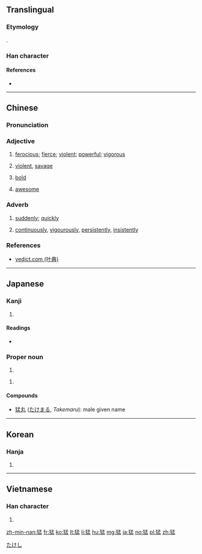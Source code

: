 {{also|勐}}
==Translingual==

===Etymology===
{{Han compound|犬|alt1=犭|孟|ls=psc|c1=s|c2=p}}.

===Han character===
{{Han char|rn=94|rad=犬|as=08|sn=11|four=47217|canj=KHNDT|ids=⿰犭孟}}

====References====
* {{Han ref|kx=0713.260|dkj=20498|dj=1125.190|hdz=21354.220|uh=731B|ud=29467|bh=B272|bd=45682}}

----

==Chinese==
{{zh-forms}}

===Pronunciation===
{{zh-pron
|m=měng
|c=maang5
|h=pfs=mâng
|mn=béng/mé
|mn_note=béng - literary; mé - vernacular
|cat=a,adv
}}

===Adjective===
{{zh-adj}}

# [[ferocious]]; [[fierce]]; [[violent]]; [[powerful]]; [[vigorous]]
#: {{zh-usex|風 吹 得{de} 很 '''猛'''。|The wind is blowing very '''hard'''.}}
# [[violent]], [[savage]]
#: {{zh-l|猛獸}}
# [[bold]]
#: {{zh-l|勇猛}}
# {{context|slang|lang=zh}} [[awesome]]

===Adverb===
{{zh-adv}}

# [[suddenly]]; [[quickly]]
# {{cx|Cantonese|lang=zh}} [[continuously]], [[vigourously]], [[persistently]], [[insistently]]
#: {{zh-usex|佢 猛 打{daa2}機，都 唔 記得 要{jiu3} 食飯。|He gamed as if there were no tomorrow, such that he even forgot to eat.|C}}
#: {{zh-usex|十 個 女仔，九 個 話 咪{mai5}，明明 係 制，猛 話 唔係|{{t-needed|yue}}|C|ref={{w|Samuei Hui}}, {{lang|zh|十個女仔}}}}

===References===
* [http://yedict.com/htm/73/731B.htm yedict.com (叶典)]

----

==Japanese==

===Kanji===
{{ja-kanji|grade=c|rs=犬08}}

# {{defn|lang=ja|sort=犬08}}

====Readings====
* {{ja-readings|goon=[[もう]] (mō)|kanon=[[ぼう]] (bō)|kun=[[たけし]] (takeshi)|nanori=}}

===Proper noun===
{{ja-pos|proper|たけし}}

# {{given name|male|lang=ja}}

{{ja-pos|proper|たける}}

# {{given name|male|lang=ja}}

====Compounds====
* [[猛丸]] ([[たけまる]], ''Takemaru''): male given name

[[Category:Japanese male given names|たけし]]

----

==Korean==

===Hanja===
{{ko-hanja|hangeul=맹|eumhun=|rv=maeng|mr=maeng|y=mayng}}

# {{defn|lang=ko|sort=犬08}}

----

==Vietnamese==

===Han character===
{{vi-hantu|[[mãnh]], [[mạnh]]|rs=犬08}}

# {{defn|lang=vi|sort=犬08}}

[[zh-min-nan:猛]]
[[fr:猛]]
[[ko:猛]]
[[lt:猛]]
[[li:猛]]
[[hu:猛]]
[[mg:猛]]
[[ja:猛]]
[[no:猛]]
[[pl:猛]]
[[zh:猛]]